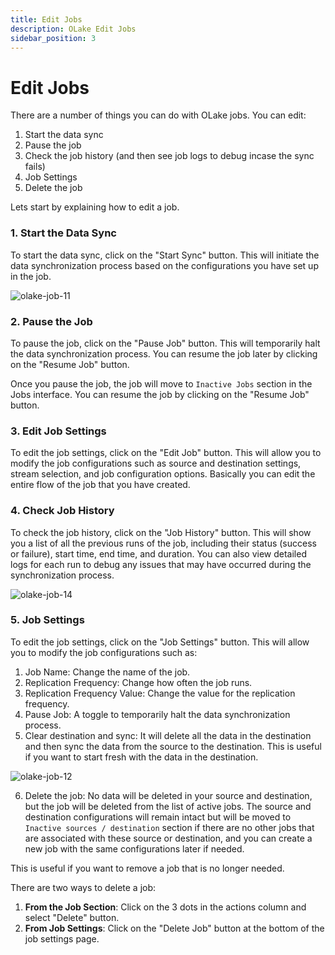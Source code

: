 ```yaml
---
title: Edit Jobs
description: OLake Edit Jobs
sidebar_position: 3
---
```


# Edit Jobs

There are a number of things you can do with OLake jobs. You can edit:
1. Start the data sync
2. Pause the job
3. Check the job history (and then see job logs to debug incase the sync fails)
4. Job Settings
5. Delete the job

Lets start by explaining how to edit a job.

### 1. Start the Data Sync
To start the data sync, click on the "Start Sync" button. This will initiate the data synchronization process based on the configurations you have set up in the job.

![olake-job-11](/img/docs/jobs/olake-job-11.png)

### 2. Pause the Job

To pause the job, click on the "Pause Job" button. This will temporarily halt the data synchronization process. You can resume the job later by clicking on the "Resume Job" button. 

Once you pause the job, the job will move to `Inactive Jobs` section in the Jobs interface. You can resume the job by clicking on the "Resume Job" button.

### 3. Edit Job Settings

To edit the job settings, click on the "Edit Job" button. This will allow you to modify the job configurations such as source and destination settings, stream selection, and job configuration options. Basically you can edit the entire flow of the job that you have created.

### 4. Check Job History

To check the job history, click on the "Job History" button. This will show you a list of all the previous runs of the job, including their status (success or failure), start time, end time, and duration. You can also view detailed logs for each run to debug any issues that may have occurred during the synchronization process.

![olake-job-14](/img/docs/jobs/olake-job-14.png)

### 5. Job Settings

To edit the job settings, click on the "Job Settings" button. This will allow you to modify the job configurations such as:

1. Job Name: Change the name of the job.
2. Replication Frequency: Change how often the job runs.
3. Replication Frequency Value: Change the value for the replication frequency.
4. Pause Job: A toggle to temporarily halt the data synchronization process.
5. Clear destination and sync: It will delete all the data in the destination and then sync the data from the source to the destination. This is useful if you want to start fresh with the data in the destination.

![olake-job-12](/img/docs/jobs/olake-job-12.png)

6. Delete the job: No data will be deleted in your source and destination, but the job will be deleted from the list of active jobs. The source and destination configurations will remain intact but will be moved to `Inactive sources / destination` section if there are no other jobs that are associated with these source or destination, and you can create a new job with the same configurations later if needed.

This is useful if you want to remove a job that is no longer needed.

There are two ways to delete a job:

1. **From the Job Section**: Click on the 3 dots in the actions column and select "Delete" button.
2. **From Job Settings**: Click on the "Delete Job" button at the bottom of the job settings page.

